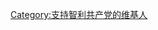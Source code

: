 {{Userbox
  |border-c = #000000
  |border-s = 1
  |id-c     = white
  |info-c   = #B40404
  |info-s   = 9
  |info-fc  = #FFFFFF
  |id       = [[File:Partido Comunista de Chile.svg|50px]]
  |info     = 這個用戶支持[[智利共产党|<span style="color:white;">'''智利共产党'''</span>]]
}}

[[Category:支持智利共产党的维基人]]